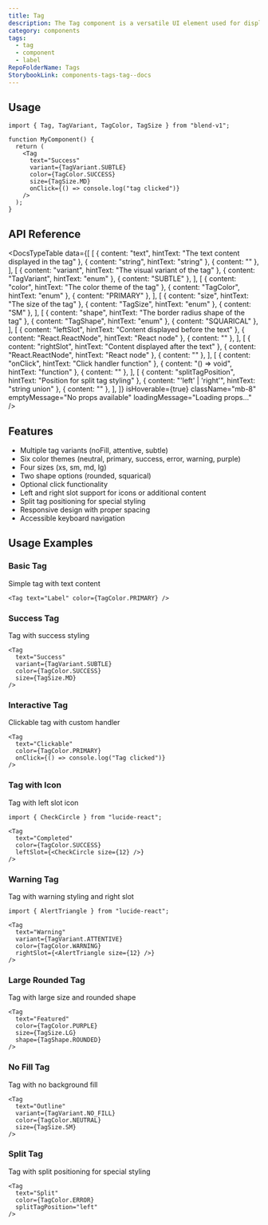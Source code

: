 ```yaml
---
title: Tag
description: The Tag component is a versatile UI element used for displaying labels, categories, and status indicators with multiple variants, colors, and interactive options.
category: components
tags:
  - tag
  - component
  - label
RepoFolderName: Tags
StorybookLink: components-tags-tag--docs
---
```


<TagPreview />


## Usage

```tsx
import { Tag, TagVariant, TagColor, TagSize } from "blend-v1";

function MyComponent() {
  return (
    <Tag
      text="Success"
      variant={TagVariant.SUBTLE}
      color={TagColor.SUCCESS}
      size={TagSize.MD}
      onClick={() => console.log("tag clicked")}
    />
  );
}
```


## API Reference

<DocsTypeTable
  data={[
    [
      { content: "text", hintText: "The text content displayed in the tag" },
      { content: "string", hintText: "string" },
      { content: "" },
    ],
    [
      { content: "variant", hintText: "The visual variant of the tag" },
      { content: "TagVariant", hintText: "enum" },
      { content: "SUBTLE" },
    ],
    [
      { content: "color", hintText: "The color theme of the tag" },
      { content: "TagColor", hintText: "enum" },
      { content: "PRIMARY" },
    ],
    [
      { content: "size", hintText: "The size of the tag" },
      { content: "TagSize", hintText: "enum" },
      { content: "SM" },
    ],
    [
      { content: "shape", hintText: "The border radius shape of the tag" },
      { content: "TagShape", hintText: "enum" },
      { content: "SQUARICAL" },
    ],
    [
      { content: "leftSlot", hintText: "Content displayed before the text" },
      { content: "React.ReactNode", hintText: "React node" },
      { content: "" },
    ],
    [
      { content: "rightSlot", hintText: "Content displayed after the text" },
      { content: "React.ReactNode", hintText: "React node" },
      { content: "" },
    ],
    [
      { content: "onClick", hintText: "Click handler function" },
      { content: "() => void", hintText: "function" },
      { content: "" },
    ],
    [
      { content: "splitTagPosition", hintText: "Position for split tag styling" },
      { content: "'left' | 'right'", hintText: "string union" },
      { content: "" },
    ],
  ]}
  isHoverable={true}
  className="mb-8"
  emptyMessage="No props available"
  loadingMessage="Loading props..."
/>

## Features
- Multiple tag variants (noFill, attentive, subtle)
- Six color themes (neutral, primary, success, error, warning, purple)
- Four sizes (xs, sm, md, lg)
- Two shape options (rounded, squarical)
- Optional click functionality
- Left and right slot support for icons or additional content
- Split tag positioning for special styling
- Responsive design with proper spacing
- Accessible keyboard navigation


## Usage Examples

### Basic Tag
Simple tag with text content

```tsx
<Tag text="Label" color={TagColor.PRIMARY} />
```

### Success Tag
Tag with success styling

```tsx
<Tag 
  text="Success" 
  variant={TagVariant.SUBTLE}
  color={TagColor.SUCCESS}
  size={TagSize.MD}
/>
```

### Interactive Tag
Clickable tag with custom handler

```tsx
<Tag
  text="Clickable"
  color={TagColor.PRIMARY}
  onClick={() => console.log("Tag clicked")}
/>
```

### Tag with Icon
Tag with left slot icon

```tsx
import { CheckCircle } from "lucide-react";

<Tag
  text="Completed"
  color={TagColor.SUCCESS}
  leftSlot={<CheckCircle size={12} />}
/>
```

### Warning Tag
Tag with warning styling and right slot

```tsx
import { AlertTriangle } from "lucide-react";

<Tag
  text="Warning"
  variant={TagVariant.ATTENTIVE}
  color={TagColor.WARNING}
  rightSlot={<AlertTriangle size={12} />}
/>
```

### Large Rounded Tag
Tag with large size and rounded shape

```tsx
<Tag
  text="Featured"
  color={TagColor.PURPLE}
  size={TagSize.LG}
  shape={TagShape.ROUNDED}
/>
```

### No Fill Tag
Tag with no background fill

```tsx
<Tag
  text="Outline"
  variant={TagVariant.NO_FILL}
  color={TagColor.NEUTRAL}
  size={TagSize.SM}
/>
```

### Split Tag
Tag with split positioning for special styling

```tsx
<Tag
  text="Split"
  color={TagColor.ERROR}
  splitTagPosition="left"
/>
```